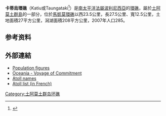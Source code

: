 {{Coord|16|25|S|144|22|W|type:isle_source:dewiki|display=title}}
'''卡蒂烏環礁'''（Katiu或Taungataki<ref name="Alternative Names">{{cite journal|last1=Young|first1=J.L.|title=Names of the Paumotu Islands, with the old names so far as they are known.|journal=Journal of the Polynesian Society|date=1899|volume=8|issue=4|pages=264–268|url=http://www.jps.auckland.ac.nz/document/Volume_8_1899/Volume_8,_No._4,_December_1899/Names_of_the_Paumotu_Islands,_by_J.L._Young,_p_264-268?action=null|access-date=|archive-date=2012-02-10|archive-url=https://web.archive.org/web/20120210193443/http://www.jps.auckland.ac.nz/document/Volume_8_1899/Volume_8,_No._4,_December_1899/Names_of_the_Paumotu_Islands,_by_J.L._Young,_p_264-268?action=null|dead-url=no}}</ref>）是[[南太平洋|南太平洋]][[法屬波利尼西亞|法屬波利尼西亞]]的[[環礁|環礁]]，屬於[[土阿莫土群島|土阿莫土群島]]的一部分，位於[[馬凱莫環礁|馬凱莫環礁]]以西23.5公里，長27.5公里、寬12.5公里，土地面積27平方公里，潟湖面積208平方公里，2007年人口285。
==参考资料==
{{reflist}}
==外部連結==
*[https://web.archive.org/web/20140327235045/http://www.ispf.pf/(por03y454ezlojnnqcmo3245)/stat/demo/rp2007/pdfs/poplegales_commass2007.pdf Population figures]
*[https://archive.ph/20121208141722/http://www.janesoceania.com/oceania_triplett/index.htm Oceania - Voyage of Commitment]
*[https://web.archive.org/web/20120210193443/http://www.jps.auckland.ac.nz/document/Volume_8_1899/Volume_8%2C_No._4%2C_December_1899/Names_of_the_Paumotu_Islands%2C_by_J.L._Young%2C_p_264-268?action=null Atoll names]
*[https://web.archive.org/web/20070228115907/http://www.pacific-image.pf/pages/boutic/dboutic_cdrom_sp132.html Atoll list (in French)]

{{FrenchPolynesia-geo-stub}}
[[Category:土阿莫土群岛环礁|Category:土阿莫土群岛环礁]]
